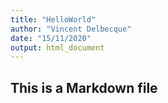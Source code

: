 ```yaml
---
title: "HelloWorld"
author: "Vincent Delbecque"
date: "15/11/2020"
output: html_document
---
```


## This is a Markdown file
